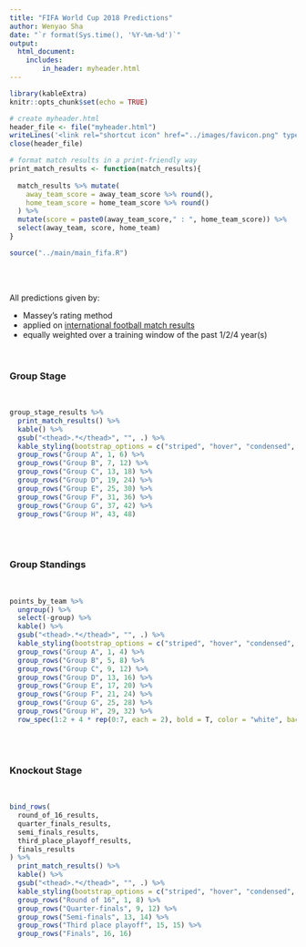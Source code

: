```yaml
---
title: "FIFA World Cup 2018 Predictions"
author: Wenyao Sha
date: "`r format(Sys.time(), '%Y-%m-%d')`"
output: 
  html_document:
    includes:
        in_header: myheader.html
---
```


```r
library(kableExtra)
knitr::opts_chunk$set(echo = TRUE)

# create myheader.html
header_file <- file("myheader.html")
writeLines('<link rel="shortcut icon" href="../images/favicon.png" type="image/x-icon">', header_file)
close(header_file)

# format match results in a print-friendly way
print_match_results <- function(match_results){
  
  match_results %>% mutate(
    away_team_score = away_team_score %>% round(),
    home_team_score = home_team_score %>% round()
  ) %>% 
  mutate(score = paste0(away_team_score," : ", home_team_score)) %>% 
  select(away_team, score, home_team)
}

source("../main/main_fifa.R")
```

<br><br>

All predictions given by:

* Massey's rating method 
* applied on [international football match results](https://www.kaggle.com/martj42/international-football-results-from-1872-to-2017)
* equally weighted over a training window of the past 1/2/4 year(s)

<br>

### Group Stage
<br>
```r
group_stage_results %>% 
  print_match_results() %>% 
  kable() %>%
  gsub("<thead>.*</thead>", "", .) %>% 
  kable_styling(bootstrap_options = c("striped", "hover", "condensed", "responsive"), full_width = T) %>% 
  group_rows("Group A", 1, 6) %>%
  group_rows("Group B", 7, 12) %>% 
  group_rows("Group C", 13, 18) %>% 
  group_rows("Group D", 19, 24) %>% 
  group_rows("Group E", 25, 30) %>% 
  group_rows("Group F", 31, 36) %>% 
  group_rows("Group G", 37, 42) %>% 
  group_rows("Group H", 43, 48)
```

<br><br>

### Group Standings
<br>
```r
points_by_team %>% 
  ungroup() %>% 
  select(-group) %>% 
  kable() %>%
  gsub("<thead>.*</thead>", "", .) %>% 
  kable_styling(bootstrap_options = c("striped", "hover", "condensed", "responsive"), full_width = T) %>% 
  group_rows("Group A", 1, 4) %>%
  group_rows("Group B", 5, 8) %>% 
  group_rows("Group C", 9, 12) %>% 
  group_rows("Group D", 13, 16) %>% 
  group_rows("Group E", 17, 20) %>% 
  group_rows("Group F", 21, 24) %>% 
  group_rows("Group G", 25, 28) %>% 
  group_rows("Group H", 29, 32) %>% 
  row_spec(1:2 + 4 * rep(0:7, each = 2), bold = T, color = "white", background = "steelblue")
```

<br><br>

### Knockout Stage
<br>
```r
bind_rows(
  round_of_16_results,
  quarter_finals_results,
  semi_finals_results,
  third_place_playoff_results,
  finals_results
) %>% 
  print_match_results() %>% 
  kable() %>%
  gsub("<thead>.*</thead>", "", .) %>% 
  kable_styling(bootstrap_options = c("striped", "hover", "condensed", "responsive"), full_width = T) %>% 
  group_rows("Round of 16", 1, 8) %>%
  group_rows("Quarter-finals", 9, 12) %>% 
  group_rows("Semi-finals", 13, 14) %>% 
  group_rows("Third place playoff", 15, 15) %>% 
  group_rows("Finals", 16, 16)
```

<br><br>
